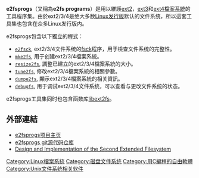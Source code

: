 {{noteTA
|G1=IT
|G2=FL
}}
{{lowercase}}
{{Infobox Software
| name = e2fsprogs
| logo = 
| screenshot = 
| caption = 
| developer = [[曹子德|曹子德]]
| latest_release_version = 1.46.5
| latest_release_date = {{Release date and age|2021|12|30}}
| latest_preview_version = 
| latest_preview_date = 
| operating_system = [[Linux|Linux]]、[[类Unix系统|类Unix系统]]
| platform = 
| programming language = [[C语言|C]]
| genre = [[文件系统|文件系统]]工具
| license = [[GNU通用公共许可证|GNU通用公共许可证]]
| website = http://e2fsprogs.sourceforge.net/
}}
{{Portal|自由軟體}}
'''e2fsprogs'''（又稱為'''e2fs programs'''）是用以維護[[ext2|ext2]]，[[ext3|ext3]]和[[ext4|ext4]][[檔案系統|檔案系統]]的工具程序集。由於ext2/3/4是绝大多数[[Linux发行版|Linux发行版]]默认的文件系统，所以這套工具集也包含在众多Linux发行版内。

e2fsprogs包含以下獨立的程式：
* <tt>[[e2fsck|e2fsck]]</tt>, ext2/3/4文件系统的[[fsck|fsck]]程序，用于檢查文件系统的完整性。
* <tt>[[mke2fs|mke2fs]]</tt>, 用于创建ext2/3/4檔案系統。
* <tt>[[resize2fs|resize2fs]]</tt>, 調整已建立的ext2/3/4檔案系統的大小。
* <tt>[[tune2fs|tune2fs]]</tt>, 修改ext2/3/4檔案系統的相關參數。
* <tt>[[dumpe2fs|dumpe2fs]]</tt>, 顯示ext2/3/4檔案系統的相关資訊。
* <tt>[[debugfs|debugfs]]</tt>, 用于调试ext2/3/4文件系统，可以查看与更改文件系统的状态。

e2fsprogs工具集同时也包含函数库[[libext2fs|libext2fs]]。

== 外部連結 ==
* [http://e2fsprogs.sourceforge.net/ e2fsprogs项目主页]{{Wayback|url=http://e2fsprogs.sourceforge.net/ |date=20090308100800 }}
* [http://git.kernel.org/?p=fs/ext2/e2fsprogs.git e2fsprogs git源代码仓库]
* [http://web.mit.edu/tytso/www/linux/ext2intro.html Design and Implementation of the Second Extended Filesystem]{{Wayback|url=http://web.mit.edu/tytso/www/linux/ext2intro.html |date=20090321215743 }}

{{Linux-stub}}

[[Category:Linux檔案系統|Category:Linux檔案系統]]
[[Category:磁盘文件系统|Category:磁盘文件系统]]
[[Category:用C編程的自由軟體|Category:用C編程的自由軟體]]
[[Category:Unix文件系统相关软件|Category:Unix文件系统相关软件]]
